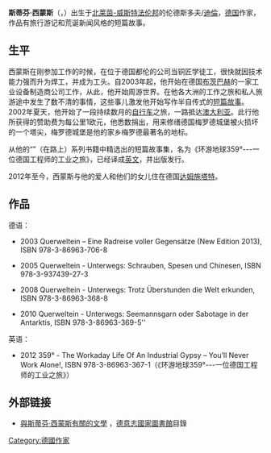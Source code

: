 {{multiple issues|
{{copyedit|time=2014-10-29T06:55:08+00:00}}
{{unreferenced|time=2014-10-29T06:55:08+00:00}}
}}
'''斯蒂芬·西蒙斯'''（{{lang|de|Stephan Thiemonds}}，{{bd|1971年|4月5日}}）出生于[[北莱茵-威斯特法伦邦|北莱茵-威斯特法伦邦]]的伦德斯多夫/[[迪倫|迪倫]]，[[德国|德国]]作家，作品有旅行游记和荒诞新闻风格的短篇故事。

==生平==
西蒙斯在刚参加工作的时候，在位于德国都伦的{{lang|de|GEA Canzler GmbH}}公司当铜匠学徒工，很快就因技术能力强而升为焊工，并成为工头。自2003年起，他开始在德国[[布茨巴赫|布茨巴赫]]的一家工业设备制造商{{lang|de|Buss SMS Canzler GmbH}}公司工作，从此，他开始周游世界。在他各大洲的工作之旅和私人旅游途中发生了数不清的事情，这些事儿激发他开始写作半自传式的[[短篇故事|短篇故事]]。2002年夏天，他开始了一段持续数月的[[自行车|自行车]]之旅，一路抵达[[澳大利亚|澳大利亚]]。此行他所获得的赞助费为每公里1欧元，他悉数捐出，用来修缮德国梅罗德城堡被火损坏的一个塔尖，梅罗德城堡是他的家乡梅罗德最著名的地标。

从他的“{{lang|de|Querweltein – Unterwegs}}”（在路上）系列书籍中精选出的短篇故事集，名为《环游地球359°---一位德国工程师的工业之旅》，已经译成[[英文|英文]]，并出版发行。

2012年至今，西蒙斯与他的爱人和他们的女儿住在德国[[达姆施塔特|达姆施塔特]]。

==作品==
德语：
* 2003 Querweltein – Eine Radreise voller Gegensätze (New Edition 2013), ISBN 978-3-86963-706-8

* 2005 Querweltein - Unterwegs: Schrauben, Spesen und Chinesen, ISBN 978-3-937439-27-3

* 2008 Querweltein - Unterwegs: Trotz Überstunden die Welt erkunden, ISBN 978-3-86963-368-8

* 2010 Querweltein - Unterwegs: Seemannsgarn oder Sabotage in der Antarktis, ISBN 978-3-86963-369-5''

英语：
* 2012 359° - The Workaday Life Of An Industrial Gypsy – You’ll Never Work Alone!, ISBN 978-3-86963-367-1（《环游地球359°---一位德国工程师的工业之旅》）

==外部链接==
* [https://portal.dnb.de/opac.htm;jsessionid=4B30FD30640F2F8B3957C799AD8880EE.prod-worker1?query=Stephan+Thiemonds&method=simpleSearch 與斯蒂芬·西蒙斯有關的文學] {{Wayback|url=https://portal.dnb.de/opac.htm;jsessionid=4B30FD30640F2F8B3957C799AD8880EE.prod-worker1?query=Stephan+Thiemonds&method=simpleSearch |date=20141029120848 }}，[[德意志國家圖書館|德意志國家圖書館]]目錄

{{Authority control}}

{{DEFAULTSORT:Thiemonds, Stephan}}
[[Category:德國作家|Category:德國作家]]